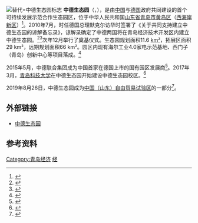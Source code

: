 {{expand|time=2016-05-15}}
[[File:SINO-germanecopark.png|替代=中德生态园标志]]
'''中德生态园'''（{{lang-en|Sino-German Ecopark}}，{{lang-de|Deutsch-Chinesischer Ökopark}}），是由[[中国|中国]]与[[德国|德国]]政府共同建设的首个可持续发展示范合作生态园区，位于中华人民共和国[[山东省|山东省]][[青岛市|青岛市]][[黄岛区|黄岛区]]（[[西海岸新区|西海岸新区]]）<ref>{{Cite news|url=http://digitalpaper.stdaily.com/http_www.kjrb.com/kjrb/html/2017-03/21/content_365422.htm?div=-1|title=塑造未来城市的创新基因——青岛中德生态园创新发展记|last=王建高|first=|date=2017-03-21|work=科技日报|accessdate=2017-04-12|archive-date=2017-04-12|archive-url=https://web.archive.org/web/20170412224528/http://digitalpaper.stdaily.com/http_www.kjrb.com/kjrb/html/2017-03/21/content_365422.htm?div=-1|dead-url=no}}</ref>。2010年7月，时任德国总理默克尔访华时签署了《关于共同支持建立中德生态园的谅解备忘录》，谅解录确定了中德两国将在青岛经济技术开发区内建立中德生态园。<ref>{{Cite news|url=http://paper.people.com.cn/rmrbhwb/html/2013-07/11/content_1267157.htm|title=中德生态园大事记|last=|first=|date=2013-07-11|work=人民日报（海外版）|accessdate=2017-04-12|archive-url=https://web.archive.org/web/20170412224643/http://paper.people.com.cn/rmrbhwb/html/2013-07/11/content_1267157.htm|archive-date=2017-04-12|dead-url=yes}}</ref><ref>{{Cite news|url=http://paper.ce.cn/jjrb/html/2012-05/27/content_209887.htm|title=中德生态园建设全面提速|last=刘成|first=|date=2012-05-27|work=经济日报|accessdate=2017-04-12|archive-date=2017-04-13|archive-url=https://web.archive.org/web/20170413071142/http://paper.ce.cn/jjrb/html/2012-05/27/content_209887.htm|dead-url=no}}</ref>次年12月举行了奠基仪式。生态园规划面积11.6 [[平方千米|km²]]，拓展区面积29 km²，远期规划面积66 km²。园区内现有海尔工业4.0家电示范基地、西门子（青岛）创新中心等项目落成。<ref>{{Cite news|url=http://finance.china.com.cn/roll/20160620/3772952.shtml|title=青岛中德生态园快速发展|last=王建高|first=|date=2016-06-20|work=科技日报|accessdate=2017-04-12|archive-date=2017-04-13|archive-url=https://web.archive.org/web/20170413071405/http://finance.china.com.cn/roll/20160620/3772952.shtml|dead-url=no}}</ref>

2015年5月，中德联合集团成为中国首家在德国上市的国有园区发展商<ref>{{Cite news|url=http://paper.dzwww.com/dzrb/content/20151014/Articel19005MT.htm|title=中德生态园既“德国+”,又“+德国”|last=张忠德|first=|date=2015-10-14|work=大众日报|accessdate=2017-04-12|archive-date=2017-04-13|archive-url=https://web.archive.org/web/20170413070920/http://paper.dzwww.com/dzrb/content/20151014/Articel19005MT.htm|dead-url=no}}</ref>。2017年3月，[[青岛科技大学|青岛科技大学]]在中德生态园开始建设中德生态园校区。<ref>{{Cite news|url=http://www.qdcaijing.com/2017/0328/215458.shtml|title=青岛科技大学中德校区开建 成三地五校区格局|last=国瑾|first=|date=2017-03-28|work=青岛财经日报|accessdate=2017-04-12|archive-date=2017-04-13|archive-url=https://web.archive.org/web/20170413072225/http://www.qdcaijing.com/2017/0328/215458.shtml|dead-url=no}}</ref>

2019年8月26日，中德生态园成为[[中国（山东）自由贸易试验区|中国（山东）自由贸易试验区]]的一部分<ref>{{cite|url=http://news.bandao.cn/a/273493.html|title=中国（山东）自贸试验区获批 青岛片区位置确定|publisher=青岛日报|date=2019-08-26|accessdate=2019-08-26|archive-date=2020-04-26|archive-url=https://web.archive.org/web/20200426135614/http://news.bandao.cn/a/273493.html|dead-url=no}}</ref>。

== 外部链接 ==
* [https://web.archive.org/web/20170413070753/http://www.sino-germanecopark.gov.cn/index.htm 中德生态园]

==参考资料==
{{reflist}}
{{中国自由贸易试验区}}
[[Category:青岛经济|Category:青岛经济]]
[[Category:黄岛区|经]]